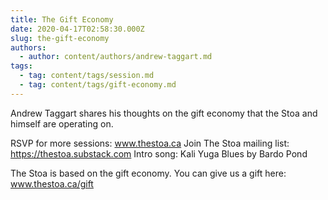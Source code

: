 ```yaml
---
title: The Gift Economy
date: 2020-04-17T02:58:30.000Z
slug: the-gift-economy
authors:
  - author: content/authors/andrew-taggart.md
tags:
  - tag: content/tags/session.md
  - tag: content/tags/gift-economy.md
---
```


Andrew Taggart shares his thoughts on the gift economy that the Stoa and himself are operating on.  

RSVP for more sessions: www.thestoa.ca
Join The Stoa mailing list: https://thestoa.substack.com
Intro song: Kali Yuga Blues by Bardo Pond

The Stoa is based on the gift economy. You can give us a gift here: www.thestoa.ca/gift
